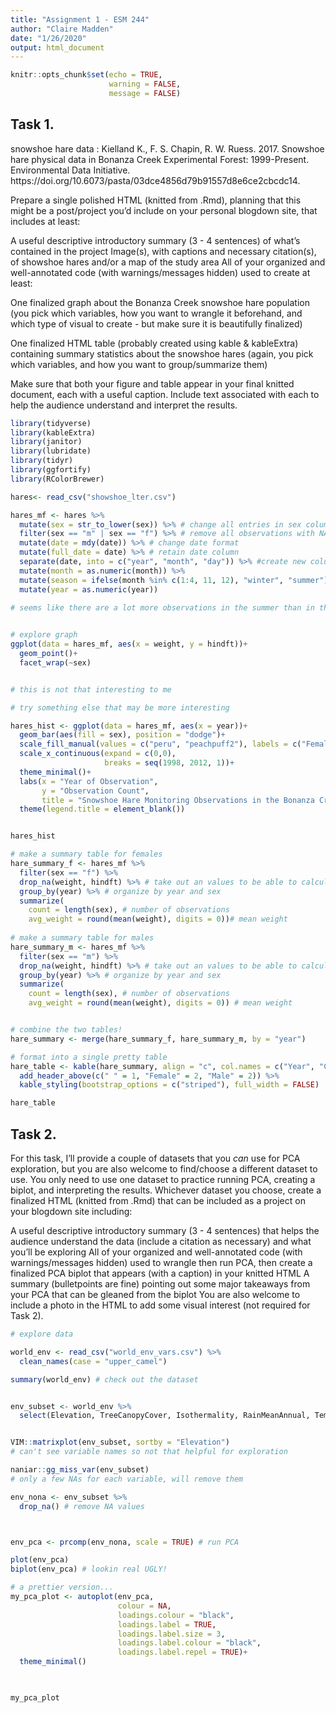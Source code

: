 ```yaml
---
title: "Assignment 1 - ESM 244"
author: "Claire Madden"
date: "1/26/2020"
output: html_document
---
```


```r
knitr::opts_chunk$set(echo = TRUE, 
                      warning = FALSE,
                      message = FALSE)
```

## Task 1. 

snowshoe hare data : Kielland K., F. S. Chapin, R. W. Ruess. 2017. Snowshoe hare physical data in Bonanza Creek Experimental Forest: 1999-Present. Environmental Data Initiative. https://doi.org/10.6073/pasta/03dce4856d79b91557d8e6ce2cbcdc14.  


Prepare a single polished HTML (knitted from .Rmd), planning that this might be a post/project you’d include on your personal blogdown site, that includes at least:

A useful descriptive introductory summary (3 - 4 sentences) of what’s contained in the project
Image(s), with captions and necessary citation(s), of showshoe hares and/or a map of the study area
All of your organized and well-annotated code (with warnings/messages hidden) used to create at least:

One finalized graph about the Bonanza Creek snowshoe hare population (you pick which variables, how you want to wrangle it beforehand, and which type of visual to create - but make sure it is beautifully finalized)

One finalized HTML table (probably created using kable & kableExtra) containing summary statistics about the snowshoe hares (again, you pick which variables, and how you want to group/summarize them)

Make sure that both your figure and table appear in your final knitted document, each with a useful caption. Include text associated with each to help the audience understand and interpret the results. 


```r

library(tidyverse)
library(kableExtra)
library(janitor)
library(lubridate)
library(tidyr)
library(ggfortify)
library(RColorBrewer)

hares<- read_csv("showshoe_lter.csv") 

hares_mf <- hares %>% 
  mutate(sex = str_to_lower(sex)) %>% # change all entries in sex column to lower case
  filter(sex == "m" | sex == "f") %>% # remove all observations with NA or ? in sex
  mutate(date = mdy(date)) %>% # change date format
  mutate(full_date = date) %>% # retain date column
  separate(date, into = c("year", "month", "day")) %>% #create new columns with parsed date info
  mutate(month = as.numeric(month)) %>% 
  mutate(season = ifelse(month %in% c(1:4, 11, 12), "winter", "summer")) %>% # organize months into "summer" and "winter"
  mutate(year = as.numeric(year))
  
# seems like there are a lot more observations in the summer than in the winter so maybe not an interesting thing to use for visualization


# explore graph
ggplot(data = hares_mf, aes(x = weight, y = hindft))+
  geom_point()+
  facet_wrap(~sex)


# this is not that interesting to me


```

```r

# try something else that may be more interesting

hares_hist <- ggplot(data = hares_mf, aes(x = year))+
  geom_bar(aes(fill = sex), position = "dodge")+
  scale_fill_manual(values = c("peru", "peachpuff2"), labels = c("Female", "Male"))+
  scale_x_continuous(expand = c(0,0),
                     breaks = seq(1998, 2012, 1))+
  theme_minimal()+
  labs(x = "Year of Observation",
       y = "Observation Count", 
       title = "Snowshoe Hare Monitoring Observations in the Bonanza Creek \nExperimental Forest Between 1998 - 2012")+
  theme(legend.title = element_blank())


hares_hist


```

```r

# make a summary table for females
hare_summary_f <- hares_mf %>% 
  filter(sex == "f") %>% 
  drop_na(weight, hindft) %>% # take out an values to be able to calculate mean
  group_by(year) %>% # organize by year and sex
  summarize(
    count = length(sex), # number of observations
    avg_weight = round(mean(weight), digits = 0))# mean weight
    
# make a summary table for males
hare_summary_m <- hares_mf %>% 
  filter(sex == "m") %>% 
  drop_na(weight, hindft) %>% # take out an values to be able to calculate mean
  group_by(year) %>% # organize by year and sex
  summarize(
    count = length(sex), # number of observations
    avg_weight = round(mean(weight), digits = 0)) # mean weight


# combine the two tables!
hare_summary <- merge(hare_summary_f, hare_summary_m, by = "year")

# format into a single pretty table
hare_table <- kable(hare_summary, align = "c", col.names = c("Year", "Count", "Average Weight", "Count", "Average Weight"), caption = "Table 1. Sumamry Statistics for Snowshoe Hare Monitoring at Bonanza Creek Experimental Forest Between 1998 - 2012.") %>% 
  add_header_above(c(" " = 1, "Female" = 2, "Male" = 2)) %>% 
  kable_styling(bootstrap_options = c("striped"), full_width = FALSE)

hare_table

```






## Task 2. 

For this task, I’ll provide a couple of datasets that you *can* use for PCA exploration, but you are also welcome to find/choose a different dataset to use. You only need to use one dataset to practice running PCA, creating a biplot, and interpreting the results. Whichever dataset you choose, create a finalized HTML (knitted from .Rmd) that can be included as a project on your blogdown site including: 

A useful descriptive introductory summary (3 - 4 sentences) that helps the audience understand the data (include a citation as necessary) and what you’ll be exploring
All of your organized and well-annotated code (with warnings/messages hidden) used to wrangle then run PCA, then create a finalized PCA biplot that appears (with a caption) in your knitted HTML
A summary (bulletpoints are fine) pointing out some major takeaways from your PCA that can be gleaned from the biplot
You are also welcome to include a photo in the HTML to add some visual interest (not required for Task 2). 




```r
# explore data

world_env <- read_csv("world_env_vars.csv") %>% 
  clean_names(case = "upper_camel")

summary(world_env) # check out the dataset


env_subset <- world_env %>% 
  select(Elevation, TreeCanopyCover, Isothermality, RainMeanAnnual, TempMeanAnnual, Cloudiness) # select variables of interest for principal components analysis


VIM::matrixplot(env_subset, sortby = "Elevation")
# can't see variable names so not that helpful for exploration

naniar::gg_miss_var(env_subset)
# only a few NAs for each variable, will remove them

env_nona <- env_subset %>% 
  drop_na() # remove NA values



env_pca <- prcomp(env_nona, scale = TRUE) # run PCA

plot(env_pca)
biplot(env_pca) # lookin real UGLY! 

# a prettier version...
my_pca_plot <- autoplot(env_pca,
                        colour = NA,
                        loadings.colour = "black",
                        loadings.label = TRUE,
                        loadings.label.size = 3,
                        loadings.label.colour = "black",
                        loadings.label.repel = TRUE)+
  theme_minimal()
  


my_pca_plot

```





